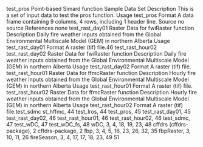 test_pros
Point-based Simard function Sample Data Set
Description
This is a set of input data to test the pros function.
Usage
test_pros
Format
A data frame containing 9 columns, 4 rows, including 1 header line.
Source
no source
References
none
test_rast_day01
Raster Data for fwiRaster function
Description
Daily fire weather inputs obtained from the Global Environmental Multiscale Model (GEM) in
northern Alberta
Usage
test_rast_day01
Format
A raster (tif) file.46
test_rast_hour02
test_rast_day02
Raster Data for fwiRaster function
Description
Daily fire weather inputs obtained from the Global Environmental Multiscale Model (GEM) in
northern Alberta
Usage
test_rast_day02
Format
A raster (tif) file.
test_rast_hour01
Raster Data for ffmcRaster function
Description
Hourly fire weather inputs obtained from the Global Environmental Multiscale Model (GEM) in
northern Alberta
Usage
test_rast_hour01
Format
A raster (tif) file.
test_rast_hour02
Raster Data for ffmcRaster function
Description
Hourly fire weather inputs obtained from the Global Environmental Multiscale Model (GEM) in
northern Alberta
Usage
test_rast_hour02
Format
A raster (tif) file.test_sdmc
st_hffmc, 44
test_lros, 44
test_pros, 45
test_rast_day01, 45
test_rast_day02, 46
test_rast_hour01, 46
test_rast_hour02, 46
test_sdmc, 47
test_wDC, 47
test_wDC_fs, 48
wDC, 3, 4, 18, 19, 23, 48
cffdrs (cffdrs-package), 2
cffdrs-package, 2
fbp, 3, 4, 5, 16, 23, 26, 32, 35
fbpRaster, 3, 10, 11, 26
fireSeason, 3, 4, 17, 17, 18, 23, 49
51

